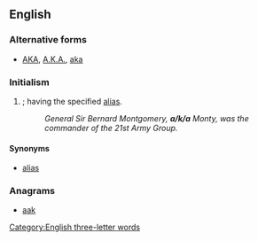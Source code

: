 {{also|aka|Aka|AKA|A.K.A.|åka|akā|āķa|Appendix:ISO 639-3 language codes}}
==English==
[[Category:English three-letter words]]{{rfc-auto}}
{{rft}}
===Alternative forms===
* [[AKA]], [[A.K.A.]], [[aka]]

===Initialism===
{{en-initialism}}

# {{initialism of|also known as|nodot=1}}; having the specified [[alias]].
#: ''General Sir Bernard Montgomery, '''a/k/a''' Monty, was the commander of the 21st Army Group.''

====Synonyms====
* [[alias]]

===Anagrams===
* [[aak#English|aak]]